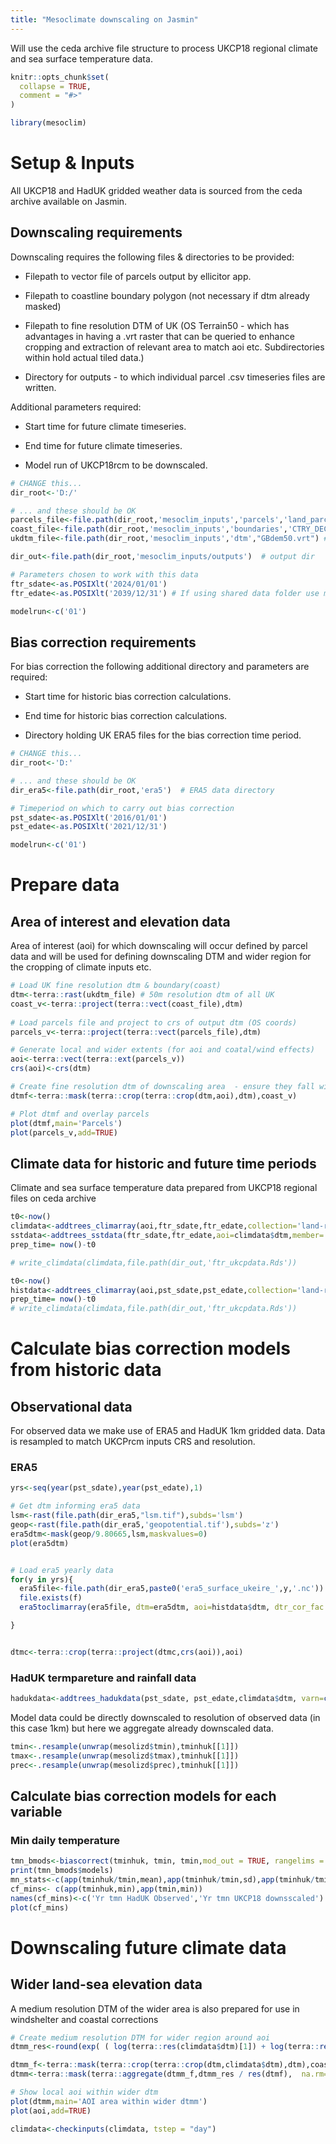 ---
title: "Mesoclimate downscaling on Jasmin"
---
Will use the ceda archive file structure to process UKCP18 regional climate and sea surface temperature data.

```{r, include = FALSE}
knitr::opts_chunk$set(
  collapse = TRUE,
  comment = "#>"
)
```

```{r setup}
library(mesoclim)
```

# Setup & Inputs
All UKCP18 and HadUK gridded weather data is sourced from the ceda archive available on Jasmin.

## Downscaling requirements
Downscaling requires the following files & directories to be provided:

* Filepath to vector file of parcels output by ellicitor app.

* Filepath to coastline boundary polygon (not necessary if dtm already masked)

* Filepath to fine resolution DTM of UK (OS Terrain50 -  which has advantages in having a .vrt raster that can be queried to enhance cropping and extraction of relevant area to match aoi etc. Subdirectories within hold actual tiled data.)

* Directory for outputs - to which individual parcel .csv timeseries files are written.

Additional parameters required:

* Start time for future climate timeseries.

* End time for future climate timeseries.

* Model run of UKCP18rcm to be downscaled.

```{r downscale_inputs}
# CHANGE this...
dir_root<-'D:/'

# ... and these should be OK
parcels_file<-file.path(dir_root,'mesoclim_inputs','parcels','land_parcels.shp') # elicitor app output file
coast_file<-file.path(dir_root,'mesoclim_inputs','boundaries','CTRY_DEC_2023_UK_BGC.shp') # MHW line generalised to 20m
ukdtm_file<-file.path(dir_root,'mesoclim_inputs','dtm',"GBdem50.vrt") # 50m dtm virtual raster

dir_out<-file.path(dir_root,'mesoclim_inputs/outputs')  # output dir

# Parameters chosen to work with this data
ftr_sdate<-as.POSIXlt('2024/01/01')
ftr_edate<-as.POSIXlt('2039/12/31') # If using shared data folder use max value of as.POSIXlt('2039/12/31')

modelrun<-c('01') 
```

## Bias correction requirements
For bias correction the following additional directory and parameters are required: 

* Start time for historic bias correction calculations.

* End time for historic bias correction calculations.

* Directory holding UK ERA5 files for the bias correction time period.

```{r bias_inputs}
# CHANGE this...
dir_root<-'D:'

# ... and these should be OK
dir_era5<-file.path(dir_root,'era5')  # ERA5 data directory

# Timeperiod on which to carry out bias correction
pst_sdate<-as.POSIXlt('2016/01/01')
pst_edate<-as.POSIXlt('2021/12/31') 

modelrun<-c('01') 
```

# Prepare data 

## Area of interest and elevation data
Area of interest (aoi) for which downscaling will occur defined by parcel data and will be used for defining downscaling DTM and wider region for the cropping of climate inputs etc.

```{r aoi_dtms}
# Load UK fine resolution dtm & boundary(coast) 
dtm<-terra::rast(ukdtm_file) # 50m resolution dtm of all UK 
coast_v<-terra::project(terra::vect(coast_file),dtm)
  
# Load parcels file and project to crs of output dtm (OS coords)
parcels_v<-terra::project(terra::vect(parcels_file),dtm)

# Generate local and wider extents (for aoi and coatal/wind effects) 
aoi<-terra::vect(terra::ext(parcels_v))
crs(aoi)<-crs(dtm)

# Create fine resolution dtm of downscaling area  - ensure they fall within extent of loaded dtm & mask to coast_v (sets sea to NA)
dtmf<-terra::mask(terra::crop(terra::crop(dtm,aoi),dtm),coast_v)

# Plot dtmf and overlay parcels
plot(dtmf,main='Parcels')
plot(parcels_v,add=TRUE)
```



## Climate data for historic and future time periods


Climate and sea surface temperature data prepared from UKCP18 regional files on ceda archive

```{r ftrclimate_inputs}
t0<-now()
climdata<-addtrees_climarray(aoi,ftr_sdate,ftr_edate,collection='land-rcm',domain='uk',member='01')
sstdata<-addtrees_sstdata(ftr_sdate,ftr_edate,aoi=climdata$dtm,member='01')
prep_time= now()-t0

# write_climdata(climdata,file.path(dir_out,'ftr_ukcpdata.Rds'))
```

```{r histclimate_inputs}
t0<-now()
histdata<-addtrees_climarray(aoi,pst_sdate,pst_edate,collection='land-rcm',domain='uk',member='01')
prep_time= now()-t0
# write_climdata(climdata,file.path(dir_out,'ftr_ukcpdata.Rds'))
```


# Calculate bias correction models from historic data

## Observational data
For observed data we make use of ERA5 and HadUK 1km gridded data. Data is resampled to match UKCPrcm inputs CRS and resolution.

### ERA5

```{r era5_data}
yrs<-seq(year(pst_sdate),year(pst_edate),1)

# Get dtm informing era5 data
lsm<-rast(file.path(dir_era5,"lsm.tif"),subds='lsm')
geop<-rast(file.path(dir_era5,'geopotential.tif'),subds='z')
era5dtm<-mask(geop/9.80665,lsm,maskvalues=0)
plot(era5dtm)


# Load era5 yearly data
for(y in yrs){
  era5file<-file.path(dir_era5,paste0('era5_surface_ukeire_',y,'.nc'))
  file.exists(f)
  era5toclimarray(era5file, dtm=era5dtm, aoi=histdata$dtm, dtr_cor_fac = 1.285, toArrays=TRUE) 

}


dtmc<-terra::crop(terra::project(dtmc,crs(aoi)),aoi)
```


### HadUK termpareture and rainfall data

```{r get-haduk}
hadukdata<-addtrees_hadukdata(pst_sdate, pst_edate,climdata$dtm, varn=c('rainfall','tasmax','tasmin'),freq='day')

```


Model data could be directly downscaled to resolution of observed data (in this case 1km) but here we aggregate already downscaled data.

```{r get-moddata}
tmin<-.resample(unwrap(mesolizd$tmin),tminhuk[[1]])
tmax<-.resample(unwrap(mesolizd$tmax),tminhuk[[1]])
prec<-.resample(unwrap(mesolizd$prec),tminhuk[[1]])

```


## Calculate bias correction models for each variable

### Min daily temperature
```{r bias-tmincorrect}
tmn_bmods<-biascorrect(tminhuk, tmin, tmin,mod_out = TRUE, rangelims = NA)
print(tmn_bmods$models)
mn_stats<-c(app(tminhuk/tmin,mean),app(tminhuk/tmin,sd),app(tminhuk/tmin,max))
cf_mins<- c(app(tminhuk,min),app(tmin,min)) 
names(cf_mins)<-c('Yr tmn HadUK Observed','Yr tmn UKCP18 downsscaled')
plot(cf_mins)
```







# Downscaling future climate data

## Wider land-sea elevation data
A medium resolution DTM of the wider area is also prepared for use in windshelter and coastal corrections
```{r show_dsareas}
# Create medium resolution DTM for wider region around aoi
dtmm_res<-round(exp( ( log(terra::res(climdata$dtm)[1]) + log(terra::res(dtmf)[1]) ) / 2 ))

dtmm_f<-terra::mask(terra::crop(terra::crop(dtm,climdata$dtm),dtm),coast_v)
dtmm<-terra::mask(terra::aggregate(dtmm_f,dtmm_res / res(dtmf),  na.rm=TRUE),coast_v, touches=FALSE)

# Show local aoi within wider dtm
plot(dtmm,main='AOI area within wider dtmm')
plot(aoi,add=TRUE)
```







```{r check_inputs}
climdata<-checkinputs(climdata, tstep = "day")
```



